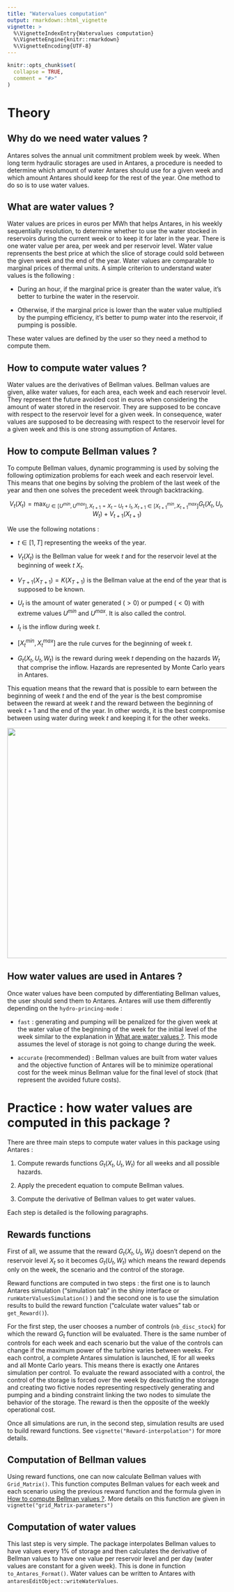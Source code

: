 ```yaml
---
title: "Watervalues computation"
output: rmarkdown::html_vignette
vignette: >
  %\VignetteIndexEntry{Watervalues computation}
  %\VignetteEngine{knitr::rmarkdown}
  %\VignetteEncoding{UTF-8}
---
```


```r
knitr::opts_chunk$set(
  collapse = TRUE,
  comment = "#>"
)
```

# Theory

## Why do we need water values ?

Antares solves the annual unit commitment problem week by week. When long term hydraulic storages are used in Antares, a procedure is needed to determine which amount of water Antares should use for a given week and which amount Antares should keep for the rest of the year. One method to do so is to use water values.

## What are water values ?

Water values are prices in euros per MWh that helps Antares, in his weekly sequentially resolution, to determine whether to use the water stocked in reservoirs during the current week or to keep it for later in the year. There is one water value per area, per week and per reservoir level. Water value reprensents the best price at which the slice of storage could sold between the given week and the end of the year. Water values are comparable to marginal prices of thermal units. A simple criterion to understand water values is the following :

-   During an hour, if the marginal price is greater than the water value, it's better to turbine the water in the reservoir.

-   Otherwise, if the marginal price is lower than the water value multiplied by the pumping efficiency, it's better to pump water into the reservoir, if pumping is possible.

These water values are defined by the user so they need a method to compute them.

## How to compute water values ?

Water values are the derivatives of Bellman values. Bellman values are given, alike water values, for each area, each week and each reservoir level. They represent the future avoided cost in euros when considering the amount of water stored in the reservoir. They are supposed to be concave with respect to the reservoir level for a given week. In consequence, water values are supposed to be decreasing with respect to the reservoir level for a given week and this is one strong assumption of Antares.

## How to compute Bellman values ?

To compute Bellman values, dynamic programming is used by solving the following optimization problems for each week and each reservoir level. This means that one begins by solving the problem of the last week of the year and then one solves the precedent week through backtracking.

$$
V_t(X_t) = \max_{U \in [U^{min},U^{max}],X_{t+1}=X_t-U_t+I_t,X_{t+1} \in [X_{t+1}^{min},X_{t+1}^{max}]} G_t(X_t,U_t,W_t) + V_{t+1}(X_{t+1})
$$

We use the following notations :

-   $t \in [1,T]$ representing the weeks of the year.

-   $V_t(X_t)$ is the Bellman value for week $t$ and for the reservoir level at the beginning of week $t$ $X_t$.

-   $V_{T+1}(X_{T+1}) = K(X_{T+1})$ is the Bellman value at the end of the year that is supposed to be known.

-   $U_t$ is the amount of water generated ($>0$) or pumped ($<0$) with extreme values $U^{min}$ and $U^{max}$. It is also called the control.

-   $I_t$ is the inflow during week $t$.

-   $[X_t^{min},X_t^{max}]$ are the rule curves for the beginning of week $t$.

-   $G_t(X_t,U_t,W_t)$ is the reward during week $t$ depending on the hazards $W_t$ that comprise the inflow. Hazards are represented by Monte Carlo years in Antares.

This equation means that the reward that is possible to earn between the beginning of week $t$ and the end of the year is the best compromise between the reward at week $t$ and the reward between the beginning of week $t+1$ and the end of the year. In other words, it is the best compromise between using water during week $t$ and keeping it for the other weeks.

![](images/bellman_calculation.PNG){width="528"}

## How water values are used in Antares ?

Once water values have been computed by differentiating Bellman values, the user should send them to Antares. Antares will use them differently depending on the `hydro-princing-mode` :

-   `fast` : generating and pumping will be penalized for the given week at the water value of the beginning of the week for the initial level of the week similar to the explanation in [What are water values ?]. This mode assumes the level of storage is not going to change during the week.

-    `accurate` (recommended) : Bellman values are built from water values and the objective function of Antares will be to minimize operational cost for the week minus Bellman value for the final level of stock (that represent the avoided future costs).

# Practice : how water values are computed in this package ?

There are three main steps to compute water values in this package using Antares :

1.  Compute rewards functions $G_t(X_t,U_t,W_t)$ for all weeks and all possible hazards.

2.  Apply the precedent equation to compute Bellman values.

3.  Compute the derivative of Bellman values to get water values.

Each step is detailed is the following paragraphs.

## Rewards functions

First of all, we assume that the reward $G_t(X_t,U_t,W_t)$ doesn't depend on the reservoir level $X_t$ so it becomes $G_t(U_t,W_t)$ which means the reward depends only on the week, the scenario and the control of the storage.

Reward functions are computed in two steps : the first one is to launch Antares simulation ("simulation tab" in the shiny interface or `runWaterValuesSimulation()` ) and the second one is to use the simulation results to build the reward function ("calculate water values" tab or `get_Reward()`).

For the first step, the user chooses a number of controls (`nb_disc_stock`) for which the reward $G_t$ function will be evaluated. There is the same number of controls for each week and each scenario but the value of the controls can change if the maximum power of the turbine varies between weeks. For each control, a complete Antares simulation is launched, IE for all weeks and all Monte Carlo years. This means there is exactly one Antares simulation per control. To evaluate the reward associated with a control, the control of the storage is forced over the week by deactivating the storage and creating two fictive nodes representing respectively generating and pumping and a binding constraint linking the two nodes to simulate the behavior of the storage. The reward is then the opposite of the weekly operational cost.

Once all simulations are run, in the second step, simulation results are used to build reward functions. See `vignette("Reward-interpolation")` for more details.

## Computation of Bellman values

Using reward functions, one can now calculate Bellman values with `Grid_Matrix()`. This function computes Bellman values for each week and each scenario using the previous reward function and the formula given in [How to compute Bellman values ?]. More details on this function are given in `vignette("grid_Matrix-parameters")`

## Computation of water values

This last step is very simple. The package interpolates Bellman values to have values every 1% of storage and then calculates the derivative of Bellman values to have one value per reservoir level and per day (water values are constant for a given week). This is done in function `to_Antares_Format()`. Water values can be written to Antares with `antaresEditObject::writeWaterValues`.
